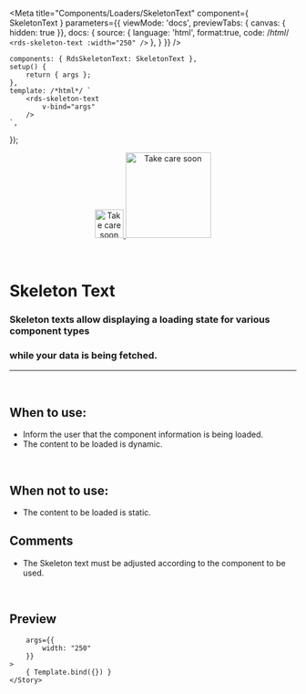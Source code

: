 
<Meta
	title="Components/Loaders/SkeletonText"
	component={ SkeletonText }
	parameters={{
		viewMode: 'docs',
		previewTabs: { canvas: { hidden: true }},
		docs: {
			source: {
				language: 'html',
				format:true,
				code: /*html*/ 
`<rds-skeleton-text
	:width="250"
/>`
			},
		}
	}}
/>

	components: { RdsSkeletonText: SkeletonText },
	setup() {
		return { args };
	},
	template: /*html*/ `
		<rds-skeleton-text
			v-bind="args" 
		/>
	`,
});

<div align="center" style={{display: 'flex'}}>
    <a href="https://rahulaher.netlify.app">
        <img src="https://rahulaher.netlify.app/img/logo/glyph-black-colored.svg" alt="Take care soon" width="50" />
        <img src="https://rahulaher.netlify.app/img/logo/word-black-colored.svg" alt="Take care soon" width="150" />
    </a>
</div>

<br />
<br />

# Skeleton Text

### Skeleton texts allow displaying a loading state for various component types
### while your data is being fetched.
---
<br />

## When to use:
- Inform the user that the component information is being loaded.
- The content to be loaded is dynamic.

<br />

## When not to use:
- The content to be loaded is static.

## Comments
- The Skeleton text must be adjusted according to the component to be used.

<br />

## Preview

<Canvas>
	<Story
		name="SkeletonText"
		
		args={{
			width: "250"
		}}
	>
		{ Template.bind({}) }
	</Story>
</Canvas>

<ArgsTable story="SkeletonText" />